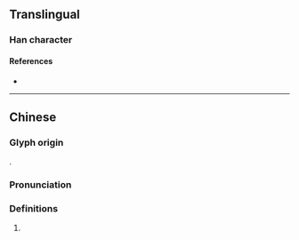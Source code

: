 {{also|氇}}
{{character info}}
==Translingual==

===Han character===
{{Han char|rn=82|rad=毛|as=15|sn=19|four=27716|canj=HUNWA|ids=⿺毛魯}}

====References====
* {{Han ref|kx=0597.040|dkj=17009|dj=0988.210|hdz=32008.080|uh=6C0C|ud=27660|bh=F25B|bd=62043}}

----

==Chinese==
{{zh-forms|s=氇}}

===Glyph origin===
{{Han compound|毛|魯|c1=s|c2=p|t1=hair|ls=psc}}.

===Pronunciation===
{{zh-pron
|m=lǔ,lu
|c=lou5
|mc=
|oc=
|cat=n
}}

===Definitions===
{{zh-hanzi}}

# {{zh-only|氆氌}}